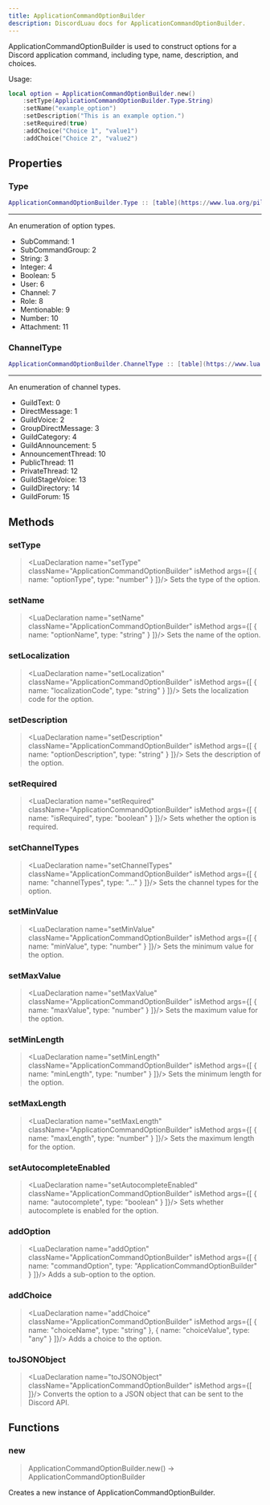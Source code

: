 ```yaml
---
title: ApplicationCommandOptionBuilder
description: DiscordLuau docs for ApplicationCommandOptionBuilder.
---
```

[//]: # (This file was automatically compiled through the Generator luau code under this repository)
[//]: # (if you want to edit the documentation of discord-luau, please write changes)
[//]: # (to the discord-luau repository itself, we extract the comments from discord-luau and translate)
[//]: # (them into markdown files that Nextra can interpret!)

[//]: # (----- DOCUMENT IMPORTS ----- )


[//]: # (----- DOCUMENT DESCRIPTION ----- )

ApplicationCommandOptionBuilder is used to construct options for a Discord application command, including type, name, description, and choices.

Usage:
```lua
local option = ApplicationCommandOptionBuilder.new()
	:setType(ApplicationCommandOptionBuilder.Type.String)
	:setName("example_option")
	:setDescription("This is an example option.")
	:setRequired(true)
	:addChoice("Choice 1", "value1")
	:addChoice("Choice 2", "value2")
```

[//]: # (----- DOCUMENT PROPERTIES ----- )

## Properties

### Type

 ```lua
 ApplicationCommandOptionBuilder.Type :: [table](https://www.lua.org/pil/2.5.html)
```

---
An enumeration of option types.

- SubCommand: 1
- SubCommandGroup: 2
- String: 3
- Integer: 4
- Boolean: 5
- User: 6
- Channel: 7
- Role: 8
- Mentionable: 9
- Number: 10
- Attachment: 11
### ChannelType

 ```lua
 ApplicationCommandOptionBuilder.ChannelType :: [table](https://www.lua.org/pil/2.5.html)
```

---
An enumeration of channel types.

- GuildText: 0
- DirectMessage: 1
- GuildVoice: 2
- GroupDirectMessage: 3
- GuildCategory: 4
- GuildAnnouncement: 5
- AnnouncementThread: 10
- PublicThread: 11
- PrivateThread: 12
- GuildStageVoice: 13
- GuildDirectory: 14
- GuildForum: 15

[//]: # (----- DOCUMENT METHODS ----- )

## Methods

### setType

> <LuaDeclaration name="setType" className="ApplicationCommandOptionBuilder" isMethod args={[ { name: "optionType", type: "number" } ]}/>
Sets the type of the option.
### setName

> <LuaDeclaration name="setName" className="ApplicationCommandOptionBuilder" isMethod args={[ { name: "optionName", type: "string" } ]}/>
Sets the name of the option.
### setLocalization

> <LuaDeclaration name="setLocalization" className="ApplicationCommandOptionBuilder" isMethod args={[ { name: "localizationCode", type: "string" } ]}/>
Sets the localization code for the option.
### setDescription

> <LuaDeclaration name="setDescription" className="ApplicationCommandOptionBuilder" isMethod args={[ { name: "optionDescription", type: "string" } ]}/>
Sets the description of the option.
### setRequired

> <LuaDeclaration name="setRequired" className="ApplicationCommandOptionBuilder" isMethod args={[ { name: "isRequired", type: "boolean" } ]}/>
Sets whether the option is required.
### setChannelTypes

> <LuaDeclaration name="setChannelTypes" className="ApplicationCommandOptionBuilder" isMethod args={[ { name: "channelTypes", type: "..." } ]}/>
Sets the channel types for the option.
### setMinValue

> <LuaDeclaration name="setMinValue" className="ApplicationCommandOptionBuilder" isMethod args={[ { name: "minValue", type: "number" } ]}/>
Sets the minimum value for the option.
### setMaxValue

> <LuaDeclaration name="setMaxValue" className="ApplicationCommandOptionBuilder" isMethod args={[ { name: "maxValue", type: "number" } ]}/>
Sets the maximum value for the option.
### setMinLength

> <LuaDeclaration name="setMinLength" className="ApplicationCommandOptionBuilder" isMethod args={[ { name: "minLength", type: "number" } ]}/>
Sets the minimum length for the option.
### setMaxLength

> <LuaDeclaration name="setMaxLength" className="ApplicationCommandOptionBuilder" isMethod args={[ { name: "maxLength", type: "number" } ]}/>
Sets the maximum length for the option.
### setAutocompleteEnabled

> <LuaDeclaration name="setAutocompleteEnabled" className="ApplicationCommandOptionBuilder" isMethod args={[ { name: "autocomplete", type: "boolean" } ]}/>
Sets whether autocomplete is enabled for the option.
### addOption

> <LuaDeclaration name="addOption" className="ApplicationCommandOptionBuilder" isMethod args={[ { name: "commandOption", type: "ApplicationCommandOptionBuilder" } ]}/>
Adds a sub-option to the option.
### addChoice

> <LuaDeclaration name="addChoice" className="ApplicationCommandOptionBuilder" isMethod args={[ { name: "choiceName", type: "string" }, { name: "choiceValue", type: "any" } ]}/>
Adds a choice to the option.
### toJSONObject

> <LuaDeclaration name="toJSONObject" className="ApplicationCommandOptionBuilder" isMethod args={[  ]}/>
Converts the option to a JSON object that can be sent to the Discord API.

[//]: # (----- DOCUMENT FUNCTIONS ----- )

## Functions

### new

> ApplicationCommandOptionBuilder.new() ->  ApplicationCommandOptionBuilder 

Creates a new instance of ApplicationCommandOptionBuilder.

